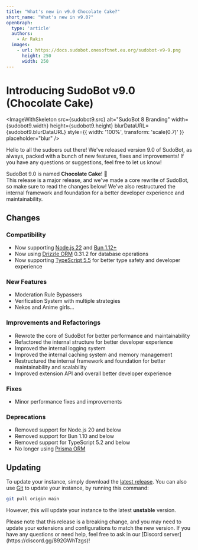 ```yaml
---
title: "What's new in v9.0 Chocolate Cake?"
short_name: "What's new in v9.0?"
openGraph:
  type: 'article'
  authors:
    - Ar Rakin
  images: 
    - url: https://docs.sudobot.onesoftnet.eu.org/sudobot-v9-9.png
      height: 250
      width: 250
---
```



# Introducing SudoBot v9.0 (Chocolate Cake)

<ImageWithSkeleton 
    src={sudobot9.src} 
    alt="SudoBot 8 Branding" 
    width={sudobot9.width} 
    height={sudobot9.height} 
    blurDataURL={sudobot9.blurDataURL}
    style={{ width: '100%', transform: 'scale(0.7)' }}
    placeholder="blur"
/>

Hello to all the sudoers out there! We've released version 9.0 of SudoBot, as always, packed with a bunch of new features, fixes and improvements! If you have any questions or suggestions, feel free to let us know!<br />

SudoBot 9.0 is named **Chocolate Cake**! 🍰  
This release is a major release, and we've made a core rewrite of SudoBot, so make sure to read the changes below! We've also restructured the internal framework and foundation for a better developer experience and maintainability.

## Changes

### Compatibility

* Now supporting [Node.js 22](https://nodejs.org) and [Bun 1.12+](https://bun.sh)
* Now using [Drizzle ORM](https://orm.drizzle.team) 0.31.2 for database operations
* Now supporting [TypeScript 5.5](https://devblogs.microsoft.com/typescript/announcing-typescript-5-5/) for better type safety and developer experience

### New Features
* Moderation Rule Bypassers
* Verification System with multiple strategies
* Nekos and Anime girls...

### Improvements and Refactorings

* Rewrote the core of SudoBot for better performance and maintainability
* Refactored the internal structure for better developer experience
* Improved the internal logging system
* Improved the internal caching system and memory management
* Restructured the internal framework and foundation for better maintainability and scalability
* Improved extension API and overall better developer experience

### Fixes

* Minor performance fixes and improvements

### Deprecations

* Removed support for Node.js 20 and below
* Removed support for Bun 1.10 and below
* Removed support for TypeScript 5.2 and below
* No longer using [Prisma ORM](https://prisma.io)

## Updating

To update your instance, simply download the [latest release](https://github.com/onesoft-sudo/sudobot/releases/latest).
You can also use [Git](https://git-scm.com) to update your instance, by running this command:

```bash
git pull origin main
```
However, this will update your instance to the latest **unstable** version.

<Callout type="warning">
   Please note that this release is a breaking change, and you may need to update your extensions and configurations to match the new version. If you have any questions or need help, feel free to ask in our [Discord server](https://discord.gg/892GWhTzgs)!
</Callout>
